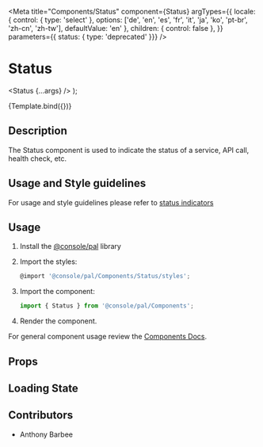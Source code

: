 
<Meta
  title="Components/Status"
  component={Status}
  argTypes={{
    locale: { control: { type: 'select' }, options: ['de', 'en', 'es', 'fr', 'it', 'ja', 'ko', 'pt-br', 'zh-cn', 'zh-tw'], defaultValue: 'en' },
    children: { control: false },
  }}
  parameters={{ status: { type: 'deprecated' }}}
/>

# Status

  <Status {...args} />
);

<Canvas>
  <Story
    name="Demo"
    args={{
      label: 'Test label',
      status: 'success',
    }}
  >
    {Template.bind({})}
  </Story>
</Canvas>

## Description
The Status component is used to indicate the status of a service, API call, health check, etc.

## Usage and Style guidelines

For usage and style guidelines please refer to [status indicators](/patterns/status-indicators/style)

## Usage

1.  Install the [@console/pal](https://github.ibm.com/ibmcloud/pal#how-to-install-and-use) library
2.  Import the styles:

    ```js
    @import '@console/pal/Components/Status/styles';
    ```

3.  Import the component:

    ```js
    import { Status } from '@console/pal/Components';
    ```

4.  Render the component.

For general component usage review the [Components Docs](https://pages.github.ibm.com/ibmcloud/pal/development-guidelines/components/overview).

## Props

<ArgsTable of={Status} />

## Loading State

<Canvas>
  <Story name="Skeleton">
    <Status.skeleton />
  </Story>
</Canvas>

## Contributors
- Anthony Barbee

